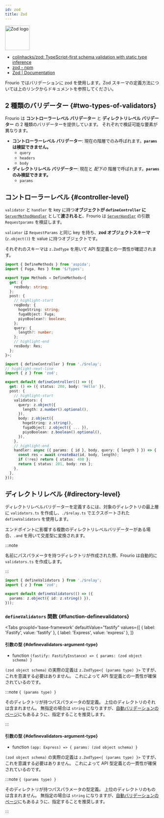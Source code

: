 ```yaml
---
id: zod
title: Zod
---
```



<div style={{display: 'flex', alignItems: 'flex-start', gap: 16 }}>

<img src="https://zod.dev/logo.svg" alt="Zod logo" width="80px" />

- [colinhacks/zod: TypeScript\-first schema validation with static type inference](https://github.com/colinhacks/zod)
- [zod \- npm](https://www.npmjs.com/package/zod)
- [Zod | Documentation](https://zod.dev/)

</div>

Frourio ではバリデーションに zod を使用します。Zod スキーマの定義方法については上のリンクからドキュメントを参照してください。

## 2 種類のバリデーター {#two-types-of-validators}

Frourio は **コントローラーレベル バリデーター** と **ディレクトリレベル バリデーター** の 2 種類のバリデーターを提供しています。
それぞれで検証可能な要素が異なります。

- **コントローラーレベル バリデーター**: 現在の階層でのみ呼ばれます。**`params` は検証できません。**
  - `query`
  - `headers`
  - `body`
- **ディレクトリレベル バリデーター**: 現在と _配下の_ 階層で呼ばれます。**`params` のみ検証できます。**
  - `params`

## コントローラーレベル {#controller-level}

`validator` と `handler` を key に持つ**オブジェクトが `defineController` に** [`ServerMethodHandler`](/docs/reference/controller#object-servermethodhandler) として**渡されると**、Frourio は [`ServerHandler`](/docs/reference/controller#function-serverhandler) の引数 `Requestparams` を検証します。

`valiator` は `RequestParams` と同じ key を持ち、**zod オブジェクトスキーマ** (`z.object()`) を value に持つオブジェクトです。

それぞれのスキーマは `z.ZodType` を用いて API 型定義との一貫性が確認されます。

```ts title='server/api/_id@string/index.ts'
import { DefineMethods } from 'aspida';
import { Fuga, Res } from '$/types';

export type Methods = DefineMethods<{
  get: {
    resBody: string;
  };
  post: {
    // highlight-start
    reqBody: {
      hogeString: string;
      fugaObject: Fuga;
      piyoBoolean?: boolean;
    };
    query: {
      length?: number;
    };
    // highlight-end
    resBody: Res;
  };
}>;
```

```ts title='server/api/_id@string/controller.ts'
import { defineController } from './$relay';
// highlight-next-line
import { z } from 'zod';

export default defineController(() => ({
  get: () => ({ status: 200, body: 'Hello' }),
  post: {
    // highlight-start
    validators: {
      query: z.object({
        length: z.number().optional(),
      }),
      body: z.object({
        hogeString: z.string(),
        fugaObject: z.object({ ... }),
        piyoBoolean: z.boolean().optional(),
      }),
    },
    // highlight-end
    handler: async ({ params: { id }, body, query: { length } }) => {
      const res = await createBaz(id, body, length);
      if (!res) return { status: 400 };
      return { status: 201, body: res };
    },
  },
}));
```

## ディレクトリレベル {#directory-level}

ディレクトリレベルバリデーターを定義するには、対象のディレクトリの最上層に `validators.ts` を作成し、`./$relay.ts` でエクスポートされた `defineValidators` を使用します。

エンドポイントに影響する複数のディレクトリレベルバリデーターがある場合、`.and` を用いて交差型に変換されます。

:::note

名前にパスパラメータを持つディレクトリが作成された際、Frourio は自動的に `validators.ts` を作成します。

:::

```ts title='server/api/_id@string/validators.ts'
import { defineValidators } from './$relay';
import { z } from 'zod';

export default defineValidators(() => ({
  params: z.object({ id: z.string() }),
}));
```

### `defineValidators` 関数 {#function-definevalidators}

<Tabs
  groupId='base-framework'
  defaultValue="fastify"
  values={[
    { label: 'Fastify', value: 'fastify' },
    { label: 'Express', value: 'express' },
  ]}
>
<TabItem value="fastify">

#### 引数の型 {#definevalidators-argument-type}

- function `(fastify: FastifyInstance) => { params: (zod object schema) }`

`(zod object schema)` の実際の定義は `z.ZodType<{ (params type) }>` ですが、これを意識する必要はありません。
これによって API 型定義との一貫性が確保されているのです。

:::note `{ (params type) }`

そのディレクトリが持つパスパラメータの型定義。
上位のディレクトリのそれは含まれません。
無指定の場合は `string` になりますが、[自動バリデーションのページ](/docs/reference/validation/automatic#path-parameter)にもあるように、指定することを推奨します。

:::

</TabItem>
<TabItem value="express">

#### 引数の型 {#definevalidators-argument-type}

- function `(app: Express) => { params: (zod object schema) }`

`(zod object schema)` の実際の定義は `z.ZodType<{ (params type) }>` ですが、これを意識する必要はありません。
これによって API 型定義との一貫性が確保されているのです。

:::note `{ (params type) }`

そのディレクトリが持つパスパラメータの型定義。
上位のディレクトリのものは含まれません。
無指定の場合は `string` になりますが、[自動バリデーションのページ](/docs/reference/validation/automatic#path-parameter)にもあるように、指定することを推奨します。

:::

</TabItem>
</Tabs>
